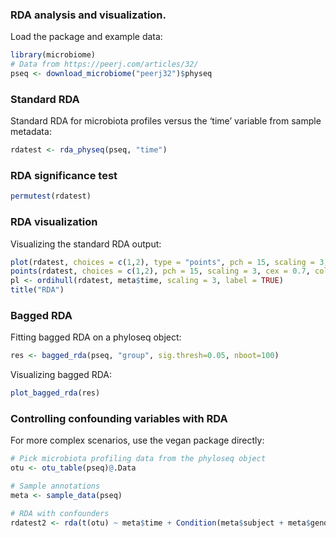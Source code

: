 ### RDA analysis and visualization. 

Load the package and example data:

```r
library(microbiome)
# Data from https://peerj.com/articles/32/
pseq <- download_microbiome("peerj32")$physeq
```

### Standard RDA 

Standard RDA for microbiota profiles versus the 'time' variable from 
sample metadata:

```r
rdatest <- rda_physeq(pseq, "time")
```

### RDA significance test

```r
permutest(rdatest) 
```

### RDA visualization

Visualizing the standard RDA output:

```r
plot(rdatest, choices = c(1,2), type = "points", pch = 15, scaling = 3, cex = 0.7, col = meta$time)
points(rdatest, choices = c(1,2), pch = 15, scaling = 3, cex = 0.7, col = meta$time)
pl <- ordihull(rdatest, meta$time, scaling = 3, label = TRUE)
title("RDA")
```

### Bagged RDA

Fitting bagged RDA on a phyloseq object:

```r
res <- bagged_rda(pseq, "group", sig.thresh=0.05, nboot=100)
```

Visualizing bagged RDA:

```r
plot_bagged_rda(res)
```


### Controlling confounding variables with RDA

For more complex scenarios, use the vegan package directly:

```r
# Pick microbiota profiling data from the phyloseq object
otu <- otu_table(pseq)@.Data

# Sample annotations
meta <- sample_data(pseq)

# RDA with confounders
rdatest2 <- rda(t(otu) ~ meta$time + Condition(meta$subject + meta$gender))
```



